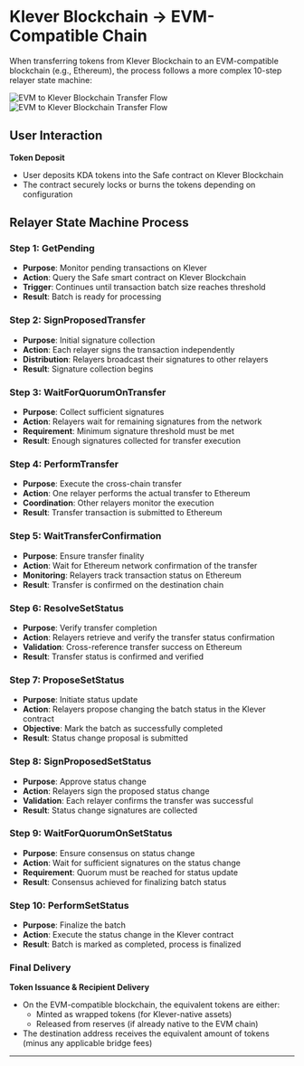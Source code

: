 # Klever Blockchain → EVM-Compatible Chain

When transferring tokens from Klever Blockchain to an EVM-compatible blockchain (e.g., Ethereum), the process follows a more complex 10-step relayer state machine:

<div className="my-10 flex justify-center">
    <img 
        src="/bridge/diagram-kc-evm-light.svg" 
        alt="EVM to Klever Blockchain Transfer Flow" 
        className="max-w-full dark:hidden"
    />
    <img 
        src="/bridge/diagram-kc-evm-dark.svg" 
        alt="EVM to Klever Blockchain Transfer Flow" 
        className="max-w-full hidden dark:block"
    />
</div>

## User Interaction
**Token Deposit**
   - User deposits KDA tokens into the Safe contract on Klever Blockchain
   - The contract securely locks or burns the tokens depending on configuration

## Relayer State Machine Process

### Step 1: **GetPending**
- **Purpose**: Monitor pending transactions on Klever
- **Action**: Query the Safe smart contract on Klever Blockchain
- **Trigger**: Continues until transaction batch size reaches threshold
- **Result**: Batch is ready for processing

### Step 2: **SignProposedTransfer**
- **Purpose**: Initial signature collection
- **Action**: Each relayer signs the transaction independently
- **Distribution**: Relayers broadcast their signatures to other relayers
- **Result**: Signature collection begins

### Step 3: **WaitForQuorumOnTransfer**
- **Purpose**: Collect sufficient signatures
- **Action**: Relayers wait for remaining signatures from the network
- **Requirement**: Minimum signature threshold must be met
- **Result**: Enough signatures collected for transfer execution

### Step 4: **PerformTransfer**
- **Purpose**: Execute the cross-chain transfer
- **Action**: One relayer performs the actual transfer to Ethereum
- **Coordination**: Other relayers monitor the execution
- **Result**: Transfer transaction is submitted to Ethereum

### Step 5: **WaitTransferConfirmation**
- **Purpose**: Ensure transfer finality
- **Action**: Wait for Ethereum network confirmation of the transfer
- **Monitoring**: Relayers track transaction status on Ethereum
- **Result**: Transfer is confirmed on the destination chain

### Step 6: **ResolveSetStatus**
- **Purpose**: Verify transfer completion
- **Action**: Relayers retrieve and verify the transfer status confirmation
- **Validation**: Cross-reference transfer success on Ethereum
- **Result**: Transfer status is confirmed and verified

### Step 7: **ProposeSetStatus**
- **Purpose**: Initiate status update
- **Action**: Relayers propose changing the batch status in the Klever contract
- **Objective**: Mark the batch as successfully completed
- **Result**: Status change proposal is submitted

### Step 8: **SignProposedSetStatus**
- **Purpose**: Approve status change
- **Action**: Relayers sign the proposed status change
- **Validation**: Each relayer confirms the transfer was successful
- **Result**: Status change signatures are collected

### Step 9: **WaitForQuorumOnSetStatus**
- **Purpose**: Ensure consensus on status change
- **Action**: Wait for sufficient signatures on the status change
- **Requirement**: Quorum must be reached for status update
- **Result**: Consensus achieved for finalizing batch status

### Step 10: **PerformSetStatus**
- **Purpose**: Finalize the batch
- **Action**: Execute the status change in the Klever contract
- **Result**: Batch is marked as completed, process is finalized

### Final Delivery
**Token Issuance & Recipient Delivery**
   - On the EVM-compatible blockchain, the equivalent tokens are either:
     - Minted as wrapped tokens (for Klever-native assets)
     - Released from reserves (if already native to the EVM chain)
   - The destination address receives the equivalent amount of tokens (minus any applicable bridge fees)

---